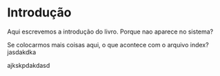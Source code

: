 # Introdução {#intro1}

Aqui escrevemos a introdução do livro. Porque nao aparece no sistema?


Se colocarmos mais coisas aqui, o que acontece com o arquivo index?
jasdakdka


ajkskpdakdasd
